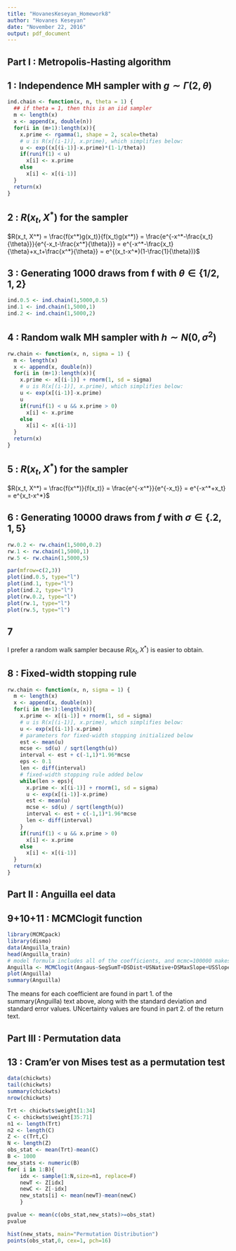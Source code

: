 ```yaml
---
title: "HovanesKeseyan_Homework8"
author: "Hovanes Keseyan"
date: "November 22, 2016"
output: pdf_document
---
```


## Part I : Metropolis-Hasting algorithm

## 1 : Independence MH sampler with $g \sim \Gamma(2, \theta)$

```r
ind.chain <- function(x, n, theta = 1) {
  ## if theta = 1, then this is an iid sampler
  m <- length(x)
  x <- append(x, double(n))
  for(i in (m+1):length(x)){
    x.prime <- rgamma(1, shape = 2, scale=theta)
    # u is R(x[(i-1)], x.prime), which simplifies below:
    u <- exp((x[(i-1)]-x.prime)*(1-1/theta))
    if(runif(1) < u)
      x[i] <- x.prime
    else
      x[i] <- x[(i-1)]
  }
  return(x)
}
```

## 2 : $R(x_t, X^*)$ for the sampler

$R(x_t, X^*) = \frac{f(x^*)g(x_t)}{f(x_t)g(x^*)} = \frac{e^{-x^*-\frac{x_t}{\theta}}}{e^{-x_t-\frac{x^*}{\theta}}} = e^{-x^*-\frac{x_t}{\theta}+x_t+\frac{x^*}{\theta}} = e^{(x_t-x^*)(1-\frac{1}{\theta})}$

## 3 : Generating 1000 draws from f with $\theta \in \{ 1/2, 1, 2 \}$

```r
ind.0.5 <- ind.chain(1,5000,0.5)
ind.1 <- ind.chain(1,5000,1)
ind.2 <- ind.chain(1,5000,2)
```


## 4 : Random walk MH sampler with $h \sim N(0, \sigma^2)$

```r
rw.chain <- function(x, n, sigma = 1) {
  m <- length(x)
  x <- append(x, double(n))
  for(i in (m+1):length(x)){
    x.prime <- x[(i-1)] + rnorm(1, sd = sigma)
    # u is R(x[(i-1)], x.prime), which simplifies below:
    u <- exp(x[(i-1)]-x.prime)
    u
    if(runif(1) < u && x.prime > 0)
      x[i] <- x.prime
    else
      x[i] <- x[(i-1)]
  }
  return(x)
}
```


## 5 : $R(x_t, X^*)$ for the sampler

$R(x_t, X^*) = \frac{f(x^*)}{f(x_t)} = \frac{e^{-x^*}}{e^{-x_t}} = e^{-x^*+x_t} = e^{x_t-x^*}$

## 6 : Generating 10000 draws from $f$ with $\sigma \in \{ .2, 1, 5 \}$

```r
rw.0.2 <- rw.chain(1,5000,0.2)
rw.1 <- rw.chain(1,5000,1)
rw.5 <- rw.chain(1,5000,5)
```

```r
par(mfrow=c(2,3))
plot(ind.0.5, type="l")
plot(ind.1, type="l")
plot(ind.2, type="l")
plot(rw.0.2, type="l")
plot(rw.1, type="l")
plot(rw.5, type="l")
```

## 7

I prefer a random walk sampler because $R(x_t, X^*)$ is easier to obtain.

## 8 : Fixed-width stopping rule

```r
rw.chain <- function(x, n, sigma = 1) {
  m <- length(x)
  x <- append(x, double(n))
  for(i in (m+1):length(x)){
    x.prime <- x[(i-1)] + rnorm(1, sd = sigma)
    # u is R(x[(i-1)], x.prime), which simplifies below:
    u <- exp(x[(i-1)]-x.prime)
    # parameters for fixed-width stopping initialized below
    est <- mean(u)
    mcse <- sd(u) / sqrt(length(u))
    interval <- est + c(-1,1)*1.96*mcse
    eps <- 0.1
    len <- diff(interval)
    # fixed-width stopping rule added below
    while(len > eps){
      x.prime <- x[(i-1)] + rnorm(1, sd = sigma)
      u <- exp(x[(i-1)]-x.prime)
      est <- mean(u)
      mcse <- sd(u) / sqrt(length(u))
      interval <- est + c(-1,1)*1.96*mcse
      len <- diff(interval)
    }
    if(runif(1) < u && x.prime > 0)
      x[i] <- x.prime
    else
      x[i] <- x[(i-1)]
  }
  return(x)
}
```

## Part II : Anguilla eel data

## 9+10+11 : MCMClogit function

```r
library(MCMCpack)
library(dismo)
data(Anguilla_train)
head(Anguilla_train)
# model formula includes all of the coefficients, and mcmc=100000 makes it run 100,000 iterations
Anguilla <- MCMClogit(Angaus~SegSumT+DSDist+USNative+DSMaxSlope+USSlope+as.factor(Method), data=Anguilla_train , mcmc=100000)
plot(Anguilla)
summary(Anguilla)
```

The means for each coefficient are found in part 1. of the summary(Anguilla) text above, along with the standard deviation and standard error values. UNcertainty values are found in part 2. of the return text.

## Part III : Permutation data

## 13 : Cram'er von Mises test as a permutation test

```r
data(chickwts)
tail(chickwts)
summary(chickwts)
nrow(chickwts)

Trt <- chickwts$weight[1:34]
C <- chickwts$weight[35:71]
n1 <- length(Trt)
n2 <- length(C)
Z <- c(Trt,C)
N <- length(Z)
obs_stat <- mean(Trt)-mean(C)
B <- 1000
new_stats <- numeric(B)
for( i in 1:B){
    idx <- sample(1:N,size=n1, replace=F)
    newT <- Z[idx]
    newC <- Z[-idx]
    new_stats[i] <- mean(newT)-mean(newC)
    }

pvalue <- mean(c(obs_stat,new_stats)>=obs_stat)
pvalue

hist(new_stats, main="Permutation Distribution")
points(obs_stat,0, cex=1, pch=16)
```



